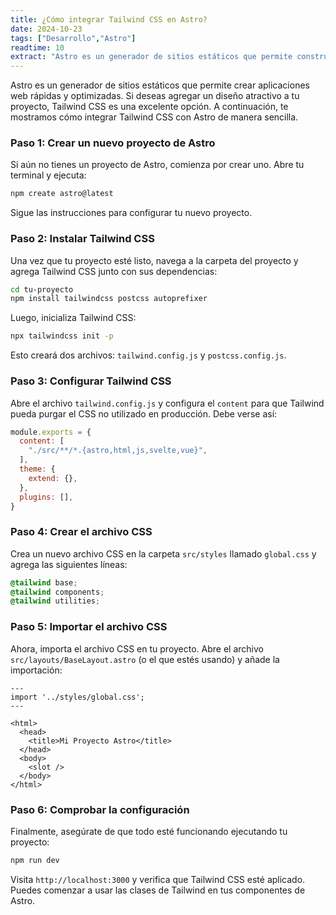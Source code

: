 ```yaml
---
title: ¿Cómo integrar Tailwind CSS en Astro?
date: 2024-10-23
tags: ["Desarrollo","Astro"]
readtime: 10
extract: "Astro es un generador de sitios estáticos que permite construir proyectos web con un rendimiento excepcional. Si quieres darle un toque moderno y estilizado a tu proyecto, integrar Tailwind CSS es una excelente opción. "
---
```

Astro es un generador de sitios estáticos que permite crear aplicaciones web rápidas y optimizadas. Si deseas agregar un diseño atractivo a tu proyecto, Tailwind CSS es una excelente opción. A continuación, te mostramos cómo integrar Tailwind CSS con Astro de manera sencilla.

### Paso 1: Crear un nuevo proyecto de Astro

Si aún no tienes un proyecto de Astro, comienza por crear uno. Abre tu terminal y ejecuta:

```bash
npm create astro@latest
```

Sigue las instrucciones para configurar tu nuevo proyecto.

### Paso 2: Instalar Tailwind CSS

Una vez que tu proyecto esté listo, navega a la carpeta del proyecto y agrega Tailwind CSS junto con sus dependencias:

```bash
cd tu-proyecto
npm install tailwindcss postcss autoprefixer
```

Luego, inicializa Tailwind CSS:

```bash
npx tailwindcss init -p
```

Esto creará dos archivos: `tailwind.config.js` y `postcss.config.js`.

### Paso 3: Configurar Tailwind CSS

Abre el archivo `tailwind.config.js` y configura el `content` para que Tailwind pueda purgar el CSS no utilizado en producción. Debe verse así:

```javascript
module.exports = {
  content: [
    "./src/**/*.{astro,html,js,svelte,vue}",
  ],
  theme: {
    extend: {},
  },
  plugins: [],
}
```

### Paso 4: Crear el archivo CSS

Crea un nuevo archivo CSS en la carpeta `src/styles` llamado `global.css` y agrega las siguientes líneas:

```css
@tailwind base;
@tailwind components;
@tailwind utilities;
```

### Paso 5: Importar el archivo CSS

Ahora, importa el archivo CSS en tu proyecto. Abre el archivo `src/layouts/BaseLayout.astro` (o el que estés usando) y añade la importación:

```astro
---
import '../styles/global.css';
---

<html>
  <head>
    <title>Mi Proyecto Astro</title>
  </head>
  <body>
    <slot />
  </body>
</html>
```

### Paso 6: Comprobar la configuración

Finalmente, asegúrate de que todo esté funcionando ejecutando tu proyecto:

```bash
npm run dev
```

Visita `http://localhost:3000` y verifica que Tailwind CSS esté aplicado. Puedes comenzar a usar las clases de Tailwind en tus componentes de Astro.
